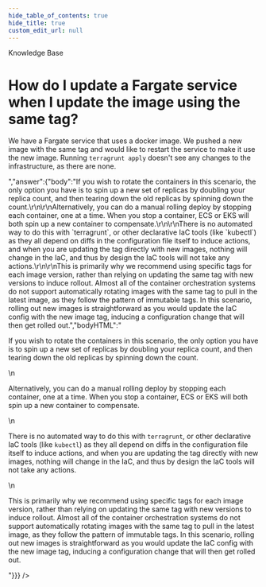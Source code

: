 ```yaml
---
hide_table_of_contents: true
hide_title: true
custom_edit_url: null
---
```



<CenterLayout>
<span className="searchCategory">Knowledge Base</span>
<h1>How do I update a Fargate service when I update the image using the same tag?</h1>
<GitHub discussion={{"id":"D_kwDOF8slf84AO5v5","number":230,"author":{"login":"yorinasub17"},"title":"How do I update a Fargate service when I update the image using the same tag?","body":"We have a Fargate service that uses a docker image. We pushed a new image with the same tag and would like to restart the service to make it use the new image. Running `terragrunt apply` doesn't see any changes to the infrastructure, as there are none.","bodyHTML":"<p dir=\"auto\">We have a Fargate service that uses a docker image. We pushed a new image with the same tag and would like to restart the service to make it use the new image. Running <code class=\"notranslate\">terragrunt apply</code> doesn't see any changes to the infrastructure, as there are none.</p>","answer":{"body":"If you wish to rotate the containers in this scenario, the only option you have is to spin up a new set of replicas by doubling your replica count, and then tearing down the old replicas by spinning down the count.\r\n\r\nAlternatively, you can do a manual rolling deploy by stopping each container, one at a time. When you stop a container, ECS or EKS will both spin up a new container to compensate.\r\n\r\nThere is no automated way to do this with `terragrunt`, or other declarative IaC tools (like `kubectl`) as they all depend on diffs in the configuration file itself to induce actions, and when you are updating the tag directly with new images, nothing will change in the IaC, and thus by design the IaC tools will not take any actions.\r\n\r\nThis is primarily why we recommend using specific tags for each image version, rather than relying on updating the same tag with new versions to induce rollout. Almost all of the container orchestration systems do not support automatically rotating images with the same tag to pull in the latest image, as they follow the pattern of immutable tags. In this scenario, rolling out new images is straightforward as you would update the IaC config with the new image tag, inducing a configuration change that will then get rolled out.","bodyHTML":"<p dir=\"auto\">If you wish to rotate the containers in this scenario, the only option you have is to spin up a new set of replicas by doubling your replica count, and then tearing down the old replicas by spinning down the count.</p>\n<p dir=\"auto\">Alternatively, you can do a manual rolling deploy by stopping each container, one at a time. When you stop a container, ECS or EKS will both spin up a new container to compensate.</p>\n<p dir=\"auto\">There is no automated way to do this with <code class=\"notranslate\">terragrunt</code>, or other declarative IaC tools (like <code class=\"notranslate\">kubectl</code>) as they all depend on diffs in the configuration file itself to induce actions, and when you are updating the tag directly with new images, nothing will change in the IaC, and thus by design the IaC tools will not take any actions.</p>\n<p dir=\"auto\">This is primarily why we recommend using specific tags for each image version, rather than relying on updating the same tag with new versions to induce rollout. Almost all of the container orchestration systems do not support automatically rotating images with the same tag to pull in the latest image, as they follow the pattern of immutable tags. In this scenario, rolling out new images is straightforward as you would update the IaC config with the new image tag, inducing a configuration change that will then get rolled out.</p>"}}} />

</CenterLayout>
  

<!-- ##DOCS-SOURCER-START
{
  "sourcePlugin": "github-discussions",
  "hash": "1b8e262133e34533d7ff9a0d069ce2c1"
}
##DOCS-SOURCER-END -->
